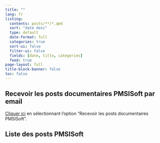 ```yaml
---
title: ""
lang: fr
listing:
  contents: posts/**/*.qmd
  sort: "date desc"
  type: default
  date-format: full
  categories: true
  sort-ui: false
  filter-ui: false
  fields: [date, title, categories]
  feed: true
page-layout: full
title-block-banner: false
toc: false
---
```


::: {.callout-note icon=false}
## Recevoir les posts documentaires PMSISoft par email
[Cliquer ici](https://www.lespmsi.com/a-propos-2/#Formulaire_de_contact) en sélectionnant l'option "Recevoir les posts documentaires PMSISoft".  
:::

## Liste des posts PMSISoft  

